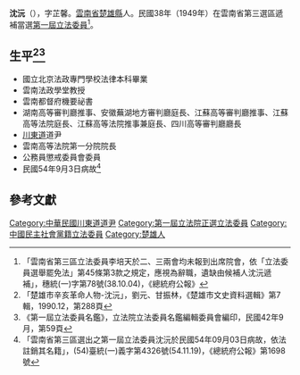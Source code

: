{{Infobox Officeholder
|姓名=沈沅
|圖像=File:沈沅.jpg
|圖像大小=200px
|圖像說明=  
|字    =字芷馨
|號    = 
|別名    = 
|出生日期 = 1880年？月？日
|出生地點 = 
|逝世日期 = {{dda|1965|9|3|1880||}}
|逝世地點 = 
|死因    = 
|墓地    = 
|籍貫    =雲南楚雄
|政黨    =中國民主社會黨
|parents  = 
|配偶   =
|伴侶    = 
|relatives  =  
|children  =  
|著作    = 
|past    = 
}}
'''沈沅'''（{{bd|1880年||1965年|9月3日}}），字芷馨。[[雲南省|雲南省]][[楚雄縣|楚雄縣]]人。民國38年（1949年）在雲南省第三選區遞補當選[[第一屆立法委員|第一屆立法委員]]<ref>「雲南省第三區立法委員李培天於二、三兩會均未報到出席院會，依「立法委員選舉罷免法」第45條第3款之規定，應視為辭職，遺缺由候補人沈沅遞補」，穗統(一)字第78號(38.10.04)，《總統府公報》</ref>。

== 生平<ref>「楚雄市辛亥革命人物-沈沅」，劉元、甘振林，《楚雄市文史資料選輯》第7輯，1990.12，第288頁</ref><ref>《第一屆立法委員名鑑》，立法院立法委員名鑑編輯委員會編印，民國42年9月，第59頁</ref> ==
* 國立北京法政專門學校法律本科畢業
* 雲南法政學堂教授
* 雲南都督府機要祕書
* 湖南高等審判廳推事、安徽蕪湖地方審判廳庭長、江蘇高等審判廳推事、江蘇高等法院庭長、江蘇高等法院推事兼庭長、四川高等審判廳廳長
* [[川東道|川東道]]道尹
* 雲南高等法院第一分院院長
* 公務員懲戒委員會委員
* 民國54年9月3日病故<ref>「雲南省第三區選出之第一屆立法委員沈沅於民國54年09月03日病故，依法註銷其名籍」，(54)臺統(一)義字第4326號(54.11.19)，《總統府公報》第1698號</ref>
== 參考文獻 ==
{{reflist}}
[[Category:中華民國川東道道尹|Category:中華民國川東道道尹]]
[[Category:第一屆立法院正選立法委員|Category:第一屆立法院正選立法委員]]
[[Category:中國民主社會黨籍立法委員|Category:中國民主社會黨籍立法委員]]
[[Category:楚雄人|Category:楚雄人]]